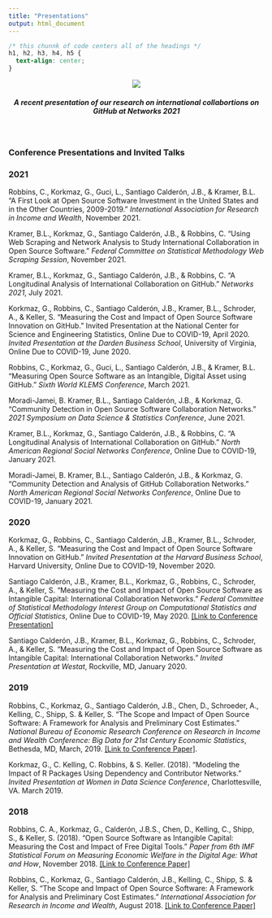 ```yaml
---
title: "Presentations"
output: html_document
---
```


```css
/* this chunnk of code centers all of the headings */
h1, h2, h3, h4, h5 {
  text-align: center;
}
```

<center>

[![](/./presentations_files/oss-youtube.png)](https://www.youtube.com/watch?v=v3hFbld07qA)

</center>  

##### A recent presentation of our research on international collabortions on GitHub at *Networks 2021* {style=text-align:center}  
  
  
<br>

### Conference Presentations and Invited Talks

### 2021

Robbins, C., Korkmaz, G., Guci, L., Santiago Calderón, J.B., & Kramer, B.L. “A First Look at Open Source Software Investment in the United States and in the Other Countries, 2009-2019.” *International Association for Research in Income and Wealth*, November 2021.

Kramer, B.L., Korkmaz, G., Santiago Calderón, J.B., & Robbins, C. “Using Web Scraping and Network Analysis to Study International Collaboration in Open Source Software.” *Federal Committee on Statistical Methodology Web Scraping Session*, November 2021. 

Kramer, B.L., Korkmaz, G., Santiago Calderón, J.B., & Robbins, C. “A Longitudinal Analysis of International Collaboration on GitHub.” *Networks 2021*, July 2021.

Korkmaz, G., Robbins, C., Santiago Calderón, J.B., Kramer, B.L., Schroder, A., & Keller, S. “Measuring the Cost and Impact of Open Source Software Innovation on GitHub.” Invited Presentation at the National Center for Science and Engineering Statistics, Online Due to COVID-19, April 2020. *Invited Presentation at the Darden Business School*, University of Virginia, Online Due to COVID-19, June 2020. 

Robbins, C., Korkmaz, G., Guci, L., Santiago Calderón, J.B., & Kramer, B.L. “Measuring Open Source Software as an Intangible, Digital Asset using GitHub.” *Sixth World KLEMS Conference*, March 2021.

Moradi-Jamei, B. Kramer, B.L., Santiago Calderón, J.B., & Korkmaz, G. “Community Detection in Open Source Software Collaboration Networks.” *2021 Symposium on Data Science & Statistics Conference*, June 2021.

Kramer, B.L., Korkmaz, G., Santiago Calderón, J.B., & Robbins, C. “A Longitudinal Analysis of International Collaboration on GitHub.” *North American Regional Social Networks Conference*, Online Due to COVID-19, January 2021.

Moradi-Jamei, B. Kramer, B.L., Santiago Calderón, J.B., & Korkmaz, G. “Community Detection and Analysis of GitHub Collaboration Networks.” *North American Regional Social Networks Conference*, Online Due to COVID-19, January 2021.

### 2020

Korkmaz, G., Robbins, C., Santiago Calderón, J.B., Kramer, B.L., Schroder, A., & Keller, S. “Measuring the Cost and Impact of Open Source Software Innovation on GitHub.” *Invited Presentation at the Harvard Business School*, Harvard University, Online Due to COVID-19, November 2020. 

Santiago Calderón, J.B., Kramer, B.L., Korkmaz, G., Robbins, C., Schroder, A., & Keller, S. “Measuring the Cost and Impact of Open Source Software as Intangible Capital: International Collaboration Networks.” *Federal Committee of Statistical Methodology Interest Group on Computational Statistics and Official Statistics*, Online Due to COVID-19, May 2020. [[Link to Conference Presentation]](https://nces.ed.gov/fcsm/pdf/Calderon_Blended_Data_OSS.pdf)

Santiago Calderón, J.B., Kramer, B.L., Korkmaz, G., Robbins, C., Schroder, A., & Keller, S. “Measuring the Cost and Impact of Open Source Software as Intangible Capital: International Collaboration Networks.” *Invited Presentation at Westat*, Rockville, MD, January 2020. 

### 2019 

Robbins, C., Korkmaz, G., Santiago Calderón, J.B., Chen, D., Schroeder, A., Kelling, C., Shipp, S. & Keller, S. “The Scope and Impact of Open Source Software: A Framework for Analysis and Preliminary Cost Estimates.” *National Bureau of Economic Research Conference on Research in Income and Wealth Conference: Big Data for 21st Century Economic Statistics*, Bethesda, MD, March, 2019. [[Link to Conference Paper]](https://conference.nber.org/conf_papers/f111802.pdf).

Korkmaz, G., C. Kelling, C. Robbins, & S. Keller. (2018). “Modeling the Impact of R Packages Using Dependency and Contributor Networks.” *Invited Presentation at Women in Data Science Conference*, Charlottesville, VA. March 2019.

### 2018 

Robbins, C. A., Korkmaz, G., Calderón, J.B.S., Chen, D., Kelling, C., Shipp, S., & Keller, S. (2018). "Open Source Software as Intangible Capital: Measuring the Cost and Impact of Free Digital Tools." *Paper from 6th IMF Statistical Forum on Measuring Economic Welfare in the Digital Age: What and How*, November 2018. [[Link to Conference Paper]](https://www.imf.org/~/media/Files/Conferences/2018/6th-stats-forum/session-3carol-robbinsopen-source-software-as-intangible-capitalmeasuring-the-cost-and-impact-of-fre.ashx)

Robbins, C., Korkmaz, G., Santiago Calderón, J.B., Kelling, C., Shipp, S. & Keller, S. “The Scope and Impact of Open Source Software: A Framework for Analysis and Preliminary Cost Estimates.” *International Association for Research in Income and Wealth*, August 2018. [[Link to Conference Paper]](http://old.iariw.org/copenhagen/robbins.pdf)

<br>





